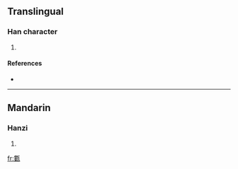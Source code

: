==Translingual==

===Han character===
{{Han char|rn=98|rad=瓦|as=11|sn=16|four=|canj=中女一女弓 (LVMVN)}}

# {{defn|Han|sort=瓦11}}

====References====
* {{Han ref|kx=0751.190|dkj=21583|dj=1159.130|hdz=21431.030|uh=750A|ud=29962}}

----

==Mandarin==

===Hanzi===
{{cmn-hanzi|pin=[[lǒu]] ([[lou3]])|wg=lou<sup>3</sup>}}

# {{defn|Mandarin|sort=瓦11}}

[[fr:甊]]